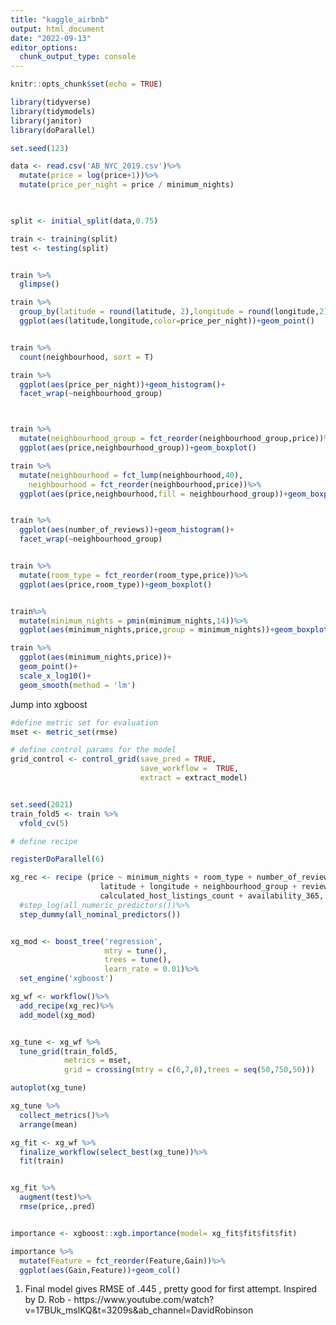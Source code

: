 ```yaml
---
title: "kaggle_airbnb"
output: html_document
date: "2022-09-13"
editor_options: 
  chunk_output_type: console
---
```


```r
knitr::opts_chunk$set(echo = TRUE)

library(tidyverse)
library(tidymodels)
library(janitor)
library(doParallel)

set.seed(123)

data <- read.csv('AB_NYC_2019.csv')%>%
  mutate(price = log(price+1))%>%
  mutate(price_per_night = price / minimum_nights)
  


split <- initial_split(data,0.75)

train <- training(split)
test <- testing(split)


train %>% 
  glimpse()

train %>% 
  group_by(latitude = round(latitude, 2),longitude = round(longitude,2))%>%
  ggplot(aes(latitude,longitude,color=price_per_night))+geom_point()


train %>% 
  count(neighbourhood, sort = T)

train %>% 
  ggplot(aes(price_per_night))+geom_histogram()+
  facet_wrap(~neighbourhood_group)



train %>% 
  mutate(neighbourhood_group = fct_reorder(neighbourhood_group,price))%>%
  ggplot(aes(price,neighbourhood_group))+geom_boxplot()

train %>% 
  mutate(neighbourhood = fct_lump(neighbourhood,40),
    neighbourhood = fct_reorder(neighbourhood,price))%>%
  ggplot(aes(price,neighbourhood,fill = neighbourhood_group))+geom_boxplot()


train %>% 
  ggplot(aes(number_of_reviews))+geom_histogram()+
  facet_wrap(~neighbourhood_group)


train %>% 
  mutate(room_type = fct_reorder(room_type,price))%>%
  ggplot(aes(price,room_type))+geom_boxplot()


train%>% 
  mutate(minimum_nights = pmin(minimum_nights,14))%>%
  ggplot(aes(minimum_nights,price,group = minimum_nights))+geom_boxplot()

train %>% 
  ggplot(aes(minimum_nights,price))+
  geom_point()+
  scale_x_log10()+
  geom_smooth(method = 'lm')


```

Jump into xgboost


```r

#define metric set for evaluation
mset <- metric_set(rmse)

# define control params for the model
grid_control <- control_grid(save_pred = TRUE,
                             save_workflow =  TRUE,
                             extract = extract_model)


set.seed(2021)
train_fold5 <- train %>% 
  vfold_cv(5)


```


```r
# define recipe 

registerDoParallel(6)

xg_rec <- recipe (price ~ minimum_nights + room_type + number_of_reviews + 
                    latitude + longitude + neighbourhood_group + reviews_per_month +
                    calculated_host_listings_count + availability_365, data = train)%>%
  #step_log(all_numeric_predictors())%>%
  step_dummy(all_nominal_predictors())


xg_mod <- boost_tree('regression',
                     mtry = tune(),
                     trees = tune(),
                     learn_rate = 0.01)%>%
  set_engine('xgboost')

xg_wf <- workflow()%>%
  add_recipe(xg_rec)%>%
  add_model(xg_mod)


xg_tune <- xg_wf %>%
  tune_grid(train_fold5,
            metrics = mset,
            grid = crossing(mtry = c(6,7,8),trees = seq(50,750,50)))

autoplot(xg_tune)

xg_tune %>% 
  collect_metrics()%>%
  arrange(mean)

```



```r
xg_fit <- xg_wf %>%
  finalize_workflow(select_best(xg_tune))%>%
  fit(train)


xg_fit %>% 
  augment(test)%>%
  rmse(price,.pred)


importance <- xgboost::xgb.importance(model= xg_fit$fit$fit$fit)

importance %>%
  mutate(Feature = fct_reorder(Feature,Gain))%>%
  ggplot(aes(Gain,Feature))+geom_col()

```


1. Final model gives RMSE of .445 , pretty good for first attempt. 
Inspired by D. Rob - https://www.youtube.com/watch?v=17BUk_mslKQ&t=3209s&ab_channel=DavidRobinson

